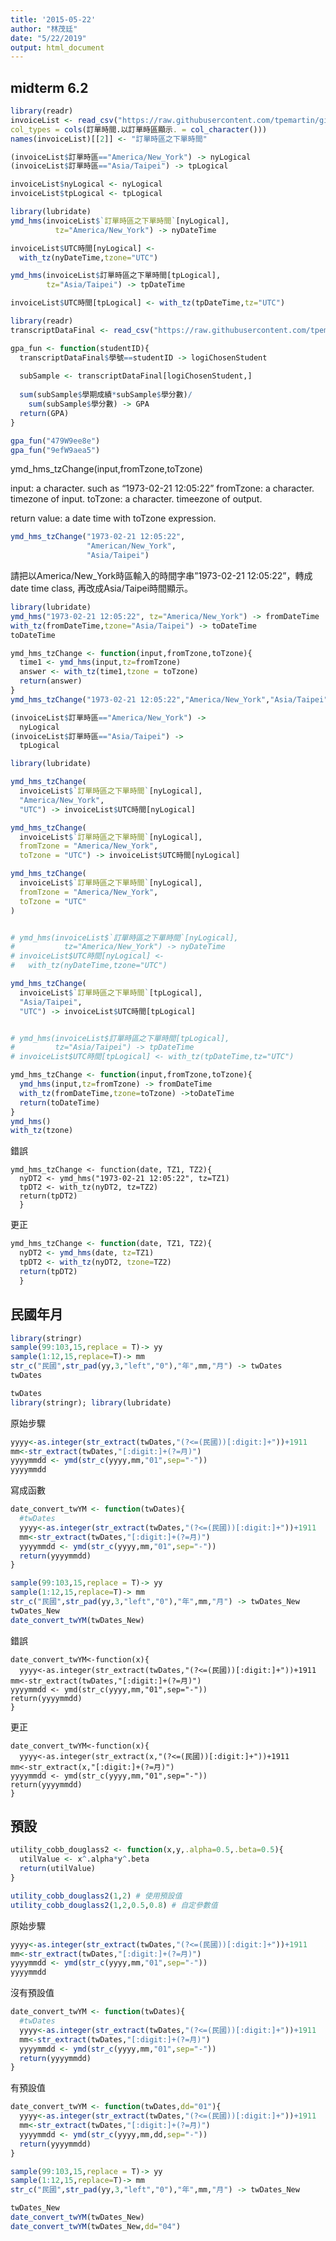 ```yaml
---
title: '2015-05-22'
author: "林茂廷"
date: "5/22/2019"
output: html_document
---
```


## midterm 6.2

```r
library(readr)
invoiceList <- read_csv("https://raw.githubusercontent.com/tpemartin/github-data/master/invoiceList.csv",
col_types = cols(訂單時間.以訂單時區顯示. = col_character()))
names(invoiceList)[[2]] <- "訂單時區之下單時間"
```

```r
(invoiceList$訂單時區=="America/New_York") -> nyLogical
(invoiceList$訂單時區=="Asia/Taipei") -> tpLogical

invoiceList$nyLogical <- nyLogical
invoiceList$tpLogical <- tpLogical

library(lubridate)
ymd_hms(invoiceList$`訂單時區之下單時間`[nyLogical],
          tz="America/New_York") -> nyDateTime

invoiceList$UTC時間[nyLogical] <-
  with_tz(nyDateTime,tzone="UTC")

ymd_hms(invoiceList$訂單時區之下單時間[tpLogical],
        tz="Asia/Taipei") -> tpDateTime

invoiceList$UTC時間[tpLogical] <- with_tz(tpDateTime,tz="UTC")
```



```r
library(readr)
transcriptDataFinal <- read_csv("https://raw.githubusercontent.com/tpemartin/github-data/master/transcriptDataFinal.csv")

gpa_fun <- function(studentID){
  transcriptDataFinal$學號==studentID -> logiChosenStudent
  
  subSample <- transcriptDataFinal[logiChosenStudent,]
  
  sum(subSample$學期成績*subSample$學分數)/
    sum(subSample$學分數) -> GPA
  return(GPA)
}
```

```r
gpa_fun("479W9ee8e")
gpa_fun("9efW9aea5")
```



ymd_hms_tzChange(input,fromTzone,toTzone)

input: a character. such as "1973-02-21 12:05:22"
fromTzone: a character. timezone of input.
toTzone: a character. timeezone of output.

return value: a date time with toTzone expression.

```r
ymd_hms_tzChange("1973-02-21 12:05:22",
                 "American/New_York",
                 "Asia/Taipei")
```

請把以America/New_York時區輸入的時間字串"1973-02-21 12:05:22"，轉成date time class, 再改成Asia/Taipei時間顯示。

```r
library(lubridate)
ymd_hms("1973-02-21 12:05:22", tz="America/New_York") -> fromDateTime
with_tz(fromDateTime,tzone="Asia/Taipei") -> toDateTime
toDateTime
```

```r
ymd_hms_tzChange <- function(input,fromTzone,toTzone){
  time1 <- ymd_hms(input,tz=fromTzone)
  answer <- with_tz(time1,tzone = toTzone)
  return(answer)
}
ymd_hms_tzChange("1973-02-21 12:05:22","America/New_York","Asia/Taipei")
```


```r
(invoiceList$訂單時區=="America/New_York") ->
  nyLogical
(invoiceList$訂單時區=="Asia/Taipei") -> 
  tpLogical

library(lubridate)

ymd_hms_tzChange(
  invoiceList$`訂單時區之下單時間`[nyLogical],
  "America/New_York",
  "UTC") -> invoiceList$UTC時間[nyLogical]

ymd_hms_tzChange(
  invoiceList$`訂單時區之下單時間`[nyLogical],
  fromTzone = "America/New_York",
  toTzone = "UTC") -> invoiceList$UTC時間[nyLogical]

ymd_hms_tzChange(
  invoiceList$`訂單時區之下單時間`[nyLogical],
  fromTzone = "America/New_York",
  toTzone = "UTC"
)


# ymd_hms(invoiceList$`訂單時區之下單時間`[nyLogical],
#           tz="America/New_York") -> nyDateTime
# invoiceList$UTC時間[nyLogical] <-
#   with_tz(nyDateTime,tzone="UTC")

ymd_hms_tzChange(
  invoiceList$`訂單時區之下單時間`[tpLogical],
  "Asia/Taipei",
  "UTC") -> invoiceList$UTC時間[tpLogical]


# ymd_hms(invoiceList$訂單時區之下單時間[tpLogical],
#         tz="Asia/Taipei") -> tpDateTime
# invoiceList$UTC時間[tpLogical] <- with_tz(tpDateTime,tz="UTC")
```

```r
ymd_hms_tzChange <- function(input,fromTzone,toTzone){
  ymd_hms(input,tz=fromTzone) -> fromDateTime 
  with_tz(fromDateTime,tzone=toTzone) ->toDateTime
  return(toDateTime) 
}
ymd_hms()
with_tz(tzone)
```


錯誤
```
ymd_hms_tzChange <- function(date, TZ1, TZ2){
  nyDT2 <- ymd_hms("1973-02-21 12:05:22", tz=TZ1)
  tpDT2 <- with_tz(nyDT2, tz=TZ2)
  return(tpDT2)
  }
```

更正
```r
ymd_hms_tzChange <- function(date, TZ1, TZ2){
  nyDT2 <- ymd_hms(date, tz=TZ1)
  tpDT2 <- with_tz(nyDT2, tzone=TZ2)
  return(tpDT2)
  }
```

## 民國年月

```r
library(stringr)
sample(99:103,15,replace = T)-> yy
sample(1:12,15,replace=T)-> mm
str_c("民國",str_pad(yy,3,"left","0"),"年",mm,"月") -> twDates
twDates
```

```r
twDates
library(stringr); library(lubridate)
```

原始步驟
```r
yyyy<-as.integer(str_extract(twDates,"(?<=(民國))[:digit:]+"))+1911
mm<-str_extract(twDates,"[:digit:]+(?=月)")
yyyymmdd <- ymd(str_c(yyyy,mm,"01",sep="-"))
yyyymmdd
```

寫成函數
```r
date_convert_twYM <- function(twDates){
  #twDates
  yyyy<-as.integer(str_extract(twDates,"(?<=(民國))[:digit:]+"))+1911
  mm<-str_extract(twDates,"[:digit:]+(?=月)")
  yyyymmdd <- ymd(str_c(yyyy,mm,"01",sep="-"))
  return(yyyymmdd)
}

```

```r
sample(99:103,15,replace = T)-> yy
sample(1:12,15,replace=T)-> mm
str_c("民國",str_pad(yy,3,"left","0"),"年",mm,"月") -> twDates_New
twDates_New
date_convert_twYM(twDates_New)
```


錯誤
```
date_convert_twYM<-function(x){
  yyyy<-as.integer(str_extract(twDates,"(?<=(民國))[:digit:]+"))+1911
mm<-str_extract(twDates,"[:digit:]+(?=月)")
yyyymmdd <- ymd(str_c(yyyy,mm,"01",sep="-"))
return(yyyymmdd)
}
```

更正
```
date_convert_twYM<-function(x){
  yyyy<-as.integer(str_extract(x,"(?<=(民國))[:digit:]+"))+1911
mm<-str_extract(x,"[:digit:]+(?=月)")
yyyymmdd <- ymd(str_c(yyyy,mm,"01",sep="-"))
return(yyyymmdd)
}
```

## 預設

```r
utility_cobb_douglass2 <- function(x,y,.alpha=0.5,.beta=0.5){
  utilValue <- x^.alpha*y^.beta
  return(utilValue)
}
```

```r
utility_cobb_douglass2(1,2) # 使用預設值
utility_cobb_douglass2(1,2,0.5,0.8) # 自定參數值
```


原始步驟
```r
yyyy<-as.integer(str_extract(twDates,"(?<=(民國))[:digit:]+"))+1911
mm<-str_extract(twDates,"[:digit:]+(?=月)")
yyyymmdd <- ymd(str_c(yyyy,mm,"01",sep="-"))
yyyymmdd
```

沒有預設值
```r
date_convert_twYM <- function(twDates){
  #twDates
  yyyy<-as.integer(str_extract(twDates,"(?<=(民國))[:digit:]+"))+1911
  mm<-str_extract(twDates,"[:digit:]+(?=月)")
  yyyymmdd <- ymd(str_c(yyyy,mm,"01",sep="-"))
  return(yyyymmdd)
}
```

有預設值
```r
date_convert_twYM <- function(twDates,dd="01"){
  yyyy<-as.integer(str_extract(twDates,"(?<=(民國))[:digit:]+"))+1911
  mm<-str_extract(twDates,"[:digit:]+(?=月)")
  yyyymmdd <- ymd(str_c(yyyy,mm,dd,sep="-"))
  return(yyyymmdd)
}
```

```r
sample(99:103,15,replace = T)-> yy
sample(1:12,15,replace=T)-> mm
str_c("民國",str_pad(yy,3,"left","0"),"年",mm,"月") -> twDates_New

twDates_New
date_convert_twYM(twDates_New)
date_convert_twYM(twDates_New,dd="04")
```









